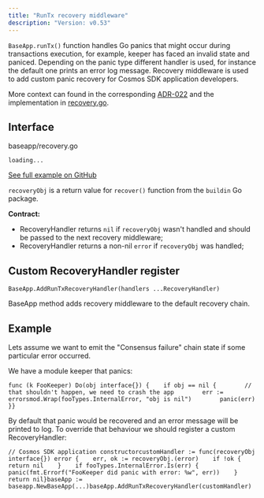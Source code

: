 ```yaml
---
title: "RunTx recovery middleware"
description: "Version: v0.53"
---
```


`BaseApp.runTx()` function handles Go panics that might occur during transactions execution, for example, keeper has faced an invalid state and paniced. Depending on the panic type different handler is used, for instance the default one prints an error log message. Recovery middleware is used to add custom panic recovery for Cosmos SDK application developers.

More context can found in the corresponding [ADR-022](/v0.53/build/architecture/adr-022-custom-panic-handling) and the implementation in [recovery.go](https://github.com/cosmos/cosmos-sdk/blob/v0.53.0-rc.2/baseapp/recovery.go).

## Interface[​](#interface "Direct link to Interface")

baseapp/recovery.go

```
loading...
```

[See full example on GitHub](https://github.com/cosmos/cosmos-sdk/blob/v0.53.0-rc.2/baseapp/recovery.go#L14-L17)

`recoveryObj` is a return value for `recover()` function from the `buildin` Go package.

**Contract:**

* RecoveryHandler returns `nil` if `recoveryObj` wasn't handled and should be passed to the next recovery middleware;
* RecoveryHandler returns a non-nil `error` if `recoveryObj` was handled;

## Custom RecoveryHandler register[​](#custom-recoveryhandler-register "Direct link to Custom RecoveryHandler register")

`BaseApp.AddRunTxRecoveryHandler(handlers ...RecoveryHandler)`

BaseApp method adds recovery middleware to the default recovery chain.

## Example[​](#example "Direct link to Example")

Lets assume we want to emit the "Consensus failure" chain state if some particular error occurred.

We have a module keeper that panics:

```
func (k FooKeeper) Do(obj interface{}) {    if obj == nil {        // that shouldn't happen, we need to crash the app        err := errorsmod.Wrap(fooTypes.InternalError, "obj is nil")        panic(err)    }}
```

By default that panic would be recovered and an error message will be printed to log. To override that behaviour we should register a custom RecoveryHandler:

```
// Cosmos SDK application constructorcustomHandler := func(recoveryObj interface{}) error {    err, ok := recoveryObj.(error)    if !ok {        return nil    }    if fooTypes.InternalError.Is(err) {        panic(fmt.Errorf("FooKeeper did panic with error: %w", err))    }    return nil}baseApp := baseapp.NewBaseApp(...)baseApp.AddRunTxRecoveryHandler(customHandler)
```
